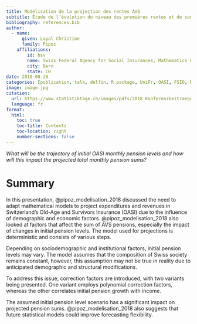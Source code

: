 ```yaml
---
title: Modélisation de la projection des rentes AVS
subtitle: Étude de l’évolution du niveau des premières rentes et de son effet sur la valeur des sommes de rentes projetées
bibliography: references.bib
author:
  - name:
      given: Layal Christine
      family: Pipoz
    affiliations:
        id: bsv
        name: Swiss Federal Agency for Social Insurances, Mathematics Group
        city: Bern
        state: CH
date: 2018-08-28
categories: [publication, talk, delfin, R package, UniFr, OASI, FSIO, R]
image: image.jpg
citation: 
  url: https://www.statistiktage.ch/images/pdfs/2018_Konferenzbeitraege/4_2D_Pipoz_handout.pdf
  language: fr
format:
  html:
    toc: true
    toc-title: Contents
    toc-location: right
    number-sections: false
---
```


*What will be the trajectory of initial OASI monthly pension levels and how will this impact the projected total monthly pension sums?*

# Summary

In this presentation, @pipoz_modelisation_2018  discussed the need to adapt mathematical models to project expenditures and revenues in Switzerland's Old-Age and Survivors Insurance (OASI) due to the influence of demographic and economic factors. @pipoz_modelisation_2018 also looked at factors that affect the sum of AVS pensions, especially the impact of changes in initial pension levels. The model used for projections is deterministic and consists of various steps.

Depending on sociodemographic and institutional factors, initial pension levels may vary. The model assumes that the composition of Swiss society remains constant, however, this assumption may not be true in reality due to anticipated demographic and structural modifications.

To address this issue, correction factors are introduced, with two variants being presented. One variant employs polynomial correction factors, whereas the other correlates initial pension growth with income.

The assumed initial pension level scenario has a significant impact on projected pension sums. @pipoz_modelisation_2018  also suggests that future statistical models could improve forecasting flexibility.

